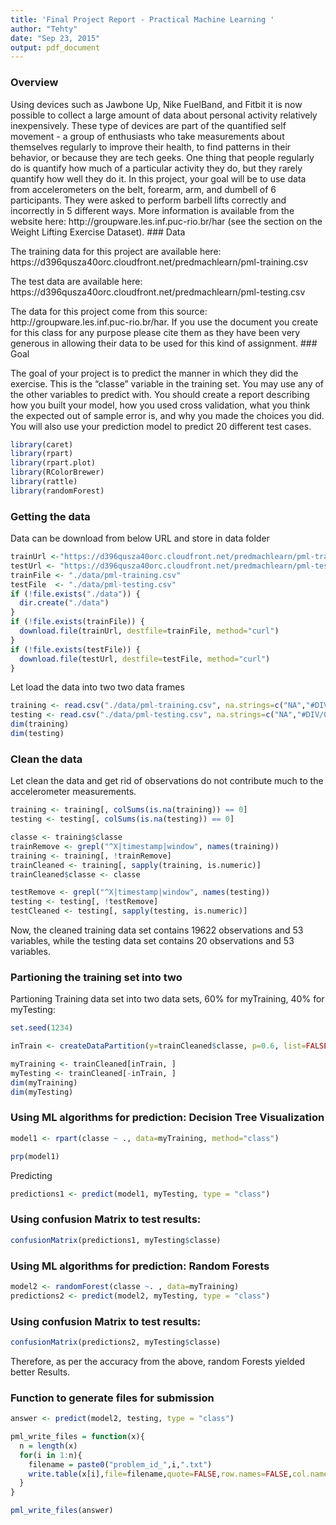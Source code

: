 ```yaml
---
title: 'Final Project Report - Practical Machine Learning '
author: "Tehty"
date: "Sep 23, 2015"
output: pdf_document
---
```

### Overview

Using devices such as Jawbone Up, Nike FuelBand, and Fitbit it is now possible to collect a large amount of data about personal activity relatively inexpensively. These type of devices are part of the quantified self movement - a group of enthusiasts who take measurements about themselves regularly to improve their health, to find patterns in their behavior, or because they are tech geeks. One thing that people regularly do is quantify how much of a particular activity they do, but they rarely quantify how well they do it. In this project, your goal will be to use data from accelerometers on the belt, forearm, arm, and dumbell of 6 participants. They were asked to perform barbell lifts correctly and incorrectly in 5 different ways. More information is available from the website here: http://groupware.les.inf.puc-rio.br/har (see the section on the Weight Lifting Exercise Dataset).
### Data

The training data for this project are available here: https://d396qusza40orc.cloudfront.net/predmachlearn/pml-training.csv

The test data are available here: https://d396qusza40orc.cloudfront.net/predmachlearn/pml-testing.csv

The data for this project come from this source: http://groupware.les.inf.puc-rio.br/har. If you use the document you create for this class for any purpose please cite them as they have been very generous in allowing their data to be used for this kind of assignment.
### Goal

The goal of your project is to predict the manner in which they did the exercise. This is the "classe" variable in the training set. You may use any of the other variables to predict with. You should create a report describing how you built your model, how you used cross validation, what you think the expected out of sample error is, and why you made the choices you did. You will also use your prediction model to predict 20 different test cases.


```r
library(caret)
library(rpart)
library(rpart.plot)
library(RColorBrewer)
library(rattle)
library(randomForest)

```
### Getting the data

Data can be download from below URL and store in data folder

```r
trainUrl <-"https://d396qusza40orc.cloudfront.net/predmachlearn/pml-training.csv"
testUrl <- "https://d396qusza40orc.cloudfront.net/predmachlearn/pml-testing.csv"
trainFile <- "./data/pml-training.csv"
testFile  <- "./data/pml-testing.csv"
if (!file.exists("./data")) {
  dir.create("./data")
}
if (!file.exists(trainFile)) {
  download.file(trainUrl, destfile=trainFile, method="curl")
}
if (!file.exists(testFile)) {
  download.file(testUrl, destfile=testFile, method="curl")
}
```
Let load the data into two two data frames
```r
training <- read.csv("./data/pml-training.csv", na.strings=c("NA","#DIV/0!",""))
testing <- read.csv("./data/pml-testing.csv", na.strings=c("NA","#DIV/0!",""))
dim(training)
dim(testing)
```
### Clean the data
Let clean the data and get rid of observations do not contribute much to the accelerometer measurements.
```r

training <- training[, colSums(is.na(training)) == 0] 
testing <- testing[, colSums(is.na(testing)) == 0] 

classe <- training$classe
trainRemove <- grepl("^X|timestamp|window", names(training))
training <- training[, !trainRemove]
trainCleaned <- training[, sapply(training, is.numeric)]
trainCleaned$classe <- classe

testRemove <- grepl("^X|timestamp|window", names(testing))
testing <- testing[, !testRemove]
testCleaned <- testing[, sapply(testing, is.numeric)]

```
Now, the cleaned training data set contains 19622 observations and 53 variables, while the testing data set contains 20 observations and 53 variables. 

### Partioning the training set into two
Partioning Training data set into two data sets, 60% for myTraining, 40% for myTesting:
```r

set.seed(1234)

inTrain <- createDataPartition(y=trainCleaned$classe, p=0.6, list=FALSE)

myTraining <- trainCleaned[inTrain, ] 
myTesting <- trainCleaned[-inTrain, ]
dim(myTraining)
dim(myTesting)


```

### Using ML algorithms for prediction: Decision Tree Visualization

```r
model1 <- rpart(classe ~ ., data=myTraining, method="class")

prp(model1)

```
Predicting
```r
predictions1 <- predict(model1, myTesting, type = "class")
```
### Using confusion Matrix to test results:

```r
confusionMatrix(predictions1, myTesting$classe)
```

### Using ML algorithms for prediction: Random Forests

```r
model2 <- randomForest(classe ~. , data=myTraining)
predictions2 <- predict(model2, myTesting, type = "class")
```

### Using confusion Matrix to test results:
```r
confusionMatrix(predictions2, myTesting$classe)

```
Therefore, as per the accuracy from the above, random Forests yielded better Results.


### Function to generate files for submission

```r
answer <- predict(model2, testing, type = "class")

pml_write_files = function(x){
  n = length(x)
  for(i in 1:n){
    filename = paste0("problem_id_",i,".txt")
    write.table(x[i],file=filename,quote=FALSE,row.names=FALSE,col.names=FALSE)
  }
}

pml_write_files(answer)

```
